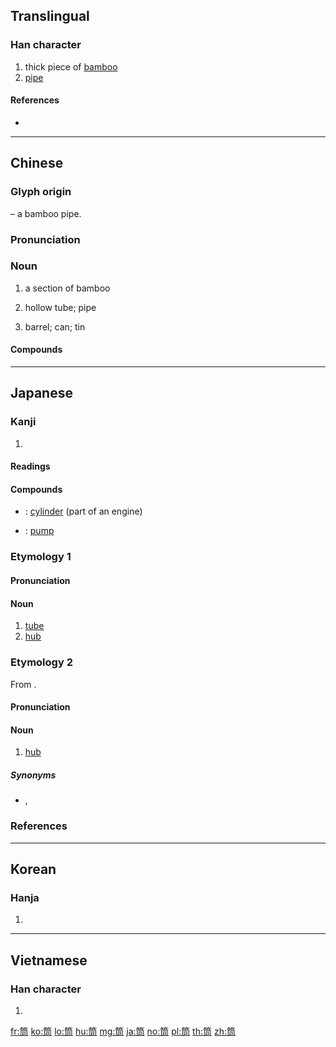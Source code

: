 {{character info/new}}
==Translingual==

===Han character===
{{Han char|rn=118|rad=竹|as=06|sn=12|four=88227|canj=HBMR|ids=⿱⺮同}}

# thick piece of [[bamboo]]
# [[pipe]]

====References====
* {{Han ref|kx=0883.110|dkj=26004|dj=1312.100|hdz=52965.160|uh=7B52|ud=31570|bh=B5A9|bd=46505}}

----

==Chinese==
{{zh-forms}}

===Glyph origin===
{{Han etym}}
{{Han compound|竹|alt1=⺮|t1=bamboo|同|ls=psc|c1=s|c2=p}} – a bamboo pipe.

===Pronunciation===
{{zh-pron
|m=tǒng,tóng,2nb=variant in Taiwan
|c=tung4
|h=pfs=
|md=
|mn=qz,xm,zz:tông/tâng
|mn_note=tông - literary; tâng - vernacular
|w=
|mc=y
|oc=y
|cat=n
}}

===Noun===
{{zh-noun}}

# {{lb|zh|affix}} a section of bamboo
# {{lb|zh|affix}} hollow tube; pipe
# {{lb|zh|affix}} barrel; can; tin

====Compounds====
{{zh-der|萬花筒|芒筒|改革芒筒}}

{{zh-cat|Intermediate}}

----

==Japanese==

===Kanji===
{{ja-kanji|grade=c|rs=竹06}}

# {{defn|lang=ja|sort=竹06}}

====Readings====
{{ja-readings|goon=[[ずう]] (zū)|kanon=[[とう]] (tō)|kun=[[つつ]] (tsutsu)}}

====Compounds====
* {{ja-r|気筒|きとう}}: [[cylinder]] (part of an engine)
* {{ja-r|喞筒|そくとう}}: [[pump]] {{gloss|device for moving liquid or gas}}

===Etymology 1===
{{ja-kanjitab|つつ|yomi=k}}

====Pronunciation====
{{ja-pron|yomi=k|つつ|acc=2|dev=1|acc_ref=DJR,NHK|acc2=0|acc2_ref=DJR,NHK}}

====Noun====
{{ja-noun|つつ}}

# [[tube]]
# [[hub]] {{gloss|central part of a wheel}}

===Etymology 2===
{{ja-kanjitab|どう|yomi=irr}}
From {{m|ja|胴|tr=dō}}.

====Pronunciation====
{{ja-pron|yomi=irr|どう|acc=1|acc_ref=DJR}}

====Noun====
{{ja-noun|どう}}

# [[hub]] {{gloss|central part of a wheel}}

=====Synonyms=====
* {{sense|central part of a wheel}} {{ja-r|ハブ}}, {{ja-r|轂|こしき}}

===References===
<references/>

----

==Korean==

===Hanja===
{{ko-hanja|hangeul=통|eumhun=|rv=tong|mr=t'ong|y=thong}}

# {{defn|lang=ko|sort=竹06}}

----

==Vietnamese==

===Han character===
{{vi-hantu|[[đồng]]|rs=竹06}}

# {{defn|lang=vi|sort=竹06}}

[[fr:筒]]
[[ko:筒]]
[[lo:筒]]
[[hu:筒]]
[[mg:筒]]
[[ja:筒]]
[[no:筒]]
[[pl:筒]]
[[th:筒]]
[[zh:筒]]